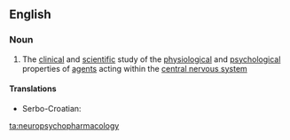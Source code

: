 ==English==

===Noun===
{{wikipedia}}
{{en-noun|-}}

# {{context|science|lang=en}} The [[clinical]] and [[scientific]] study of the [[physiological]] and [[psychological]] properties of [[agent]]s acting within the [[central nervous system]]

====Translations====
{{trans-top|neuropsychopharmacology}}
* Serbo-Croatian: {{t|sh|neuropsihofarmakologija|f}}
{{trans-mid}}
{{trans-bottom}}

[[ta:neuropsychopharmacology]]
